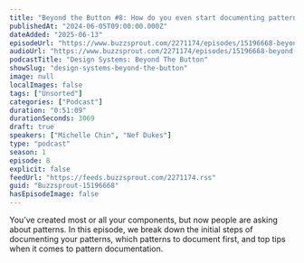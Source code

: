 ```yaml
---
title: "Beyond the Button #8: How do you even start documenting patterns?"
publishedAt: "2024-06-05T09:00:00.000Z"
dateAdded: "2025-06-13"
episodeUrl: "https://www.buzzsprout.com/2271174/episodes/15196668-beyond-the-button-8-how-do-you-even-start-documenting-patterns.mp3"
audioUrl: "https://www.buzzsprout.com/2271174/episodes/15196668-beyond-the-button-8-how-do-you-even-start-documenting-patterns.mp3"
podcastTitle: "Design Systems: Beyond The Button"
showSlug: "design-systems-beyond-the-button"
image: null
localImages: false
tags: ["Unsorted"]
categories: ["Podcast"]
duration: "0:51:09"
durationSeconds: 3069
draft: true
speakers: ["Michelle Chin", "Nef Dukes"]
type: "podcast"
season: 1
episode: 8
explicit: false
feedUrl: "https://feeds.buzzsprout.com/2271174.rss"
guid: "Buzzsprout-15196668"
hasEpisodeImage: false
---
```

You’ve created most or all your components, but now people are asking about patterns. In this episode, we break down the initial steps of documenting your patterns, which patterns to document first, and top tips when it comes to pattern documentation.
